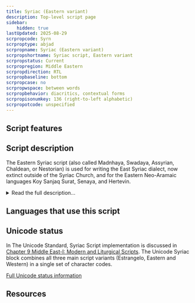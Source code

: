 ```yaml
---
title: Syriac (Eastern variant)
description: Top-level script page
sidebar:
    hidden: true
lastUpdated: 2025-08-29
scrpropcode: Syrn
scrproptype: abjad
scrpropname: Syriac (Eastern variant)
scrpropshortname: Syriac script, Eastern variant
scrpropstatus: Current
scrpropregion: Middle Eastern
scrpropdirection: RTL
scrpropbaseline: bottom
scrpropcase: no
scrpropwspace: between words
scrpropbehavior: diacritics, contextual forms
scrpropisonumkey: 136 (right-to-left alphabetic)
scrpropotcode: unspecified
---
```



## Script features

<ScriptInfo />

## Script description

The Eastern Syriac script (also called Madnhaya, Swadaya, Assyrian, Chaldean, or Nestorian) is used for writing the East Syriac dialect, now extinct outside of the Syriac Church, and for the Eastern Neo-Aramaic languages Koy Sanjaq Surat, Senaya, and Hertevin.

<details>
<summary>Read the full description...</summary>The script is closely related to the older Estrangelo style of Syriac writing, from which it is derived. Around the 6th century a schism in the Syrian church saw those in the West generally becoming Jacobite Christians and those in the East generally becoming Nestorian Christians. As the two groups diverged, so did their writing styles, until there were two distinct but related variants of the script.

Both East and West Syriac are written from right to left in a cursive style; most letters are joined on one or both sides to the letters around them. There are twenty-two letters in the inventory, all representing consonants. Three of these are _matres lectionis_, they can either represent the consonants [ʔ], [w] and [j], or the vowels [a], [u/o], [ɪ/e/ɛ] respectively. Eastern Syriac writing also employs a vowel pointing system developed from the Estrangelo system, whereby vowels are indicated using diacritics composed mainly of dots. Some vowels are written by adding a curved stroke to the consonant and writing the dot above/below that stroke.

Eastern Syriac writing also spread to Central Asia, where it was written vertically. The Mongolian, Manchu and Kalmuk scripts (also written vertically) are derived from this style of writing.
</details>

## Languages that use this script

<WsList script='Syrn' wsMax='5' />

## Unicode status

In The Unicode Standard, Syriac Script implementation is discussed in [Chapter 9 Middle East-I: Modern and Liturgical Scripts](http://www.unicode.org/versions/latest/ch09.pdf). The Unicode Syriac block combines all three main script variants (Estrangelo, Eastern and Western) in a single set of character codes.


[Full Unicode status information](/scrlang/unicode/syrn-unicode)

## Resources

<ScriptResources detailSummary='seemore' />


